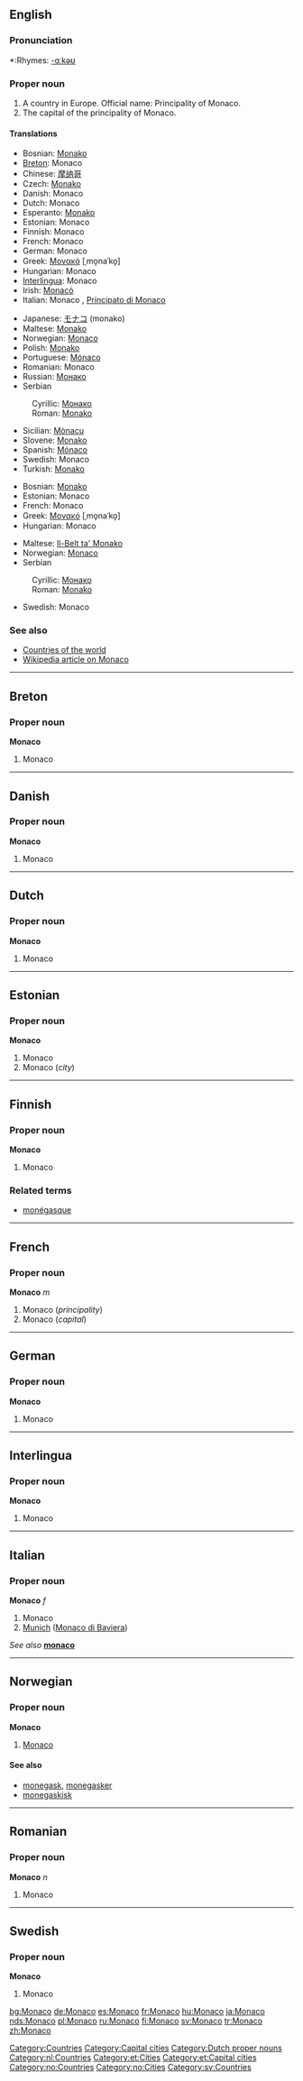{{see|monaco|Mónaco}}
==English==
{{wikipedia}}
===Pronunciation===
*:Rhymes: [[Rhymes:English:-ɑːkəʊ|-ɑːkəʊ]]

===Proper noun===
{{en-proper noun}}

# <!--DefA-->A country in Europe. Official name: Principality of Monaco.
# <!--DefB-->The capital of the principality of Monaco.

====Translations====
{{trans-top|Country in Europe}}
<!--Put translations for languages from A to I here-->
*Bosnian: [[Monako#Bosnian|Monako]] {{m}}
*[[Breton]]: Monaco
*Chinese: [[摩纳哥]]
*Czech: [[Monako]]
*Danish: Monaco
*Dutch: Monaco
*Esperanto: [[Monako]]
*Estonian: Monaco
*Finnish: Monaco
*French: Monaco {{m}}
*German: Monaco
*Greek: [[Μονακό]] [ˌmo̞naˈko̞] {{n}}
*Hungarian: Monaco
*[[Interlingua]]: Monaco
*Irish: [[Monacó]] {{m}}
*Italian: Monaco {{f}}, [[Principato di Monaco]] {{m}}
{{trans-mid}}<!--Put translations for languages from J to Z here-->
*Japanese: [[モナコ]] (monako)
*Maltese: [[Monako]]
*Norwegian: [[#Norwegian|Monaco]]
*Polish: [[Monako]]
*Portuguese: [[Mónaco]]
*Romanian: Monaco {{n}}
*Russian: [[Монако]]
*Serbian
:Cyrillic: [[Монако#Serbian|Монако]] {{m}}
:Roman: [[Monako#Serbian|Monako]] {{m}}
*Sicilian: [[Mònacu]] {{m}}
*Slovene: [[Monako]] {{m}}
*Spanish: [[Mónaco]]
*Swedish: Monaco
*Turkish: [[Monako]]
{{trans-bottom}}

{{trans-top|Capital city}}
*Bosnian: [[Monako#Bosnian|Monako]] {{m}}
*Estonian: Monaco
*French: Monaco
*Greek: [[Μονακό]] [ˌmo̞naˈko̞] {{n}}
*Hungarian: Monaco
{{trans-mid}}
*Maltese: [[Il-Belt ta' Monako]]
*Norwegian: [[#Norwegian|Monaco]]
*Serbian
:Cyrillic: [[Монако#Serbian|Монако]] {{m}}
:Roman: [[Monako#Serbian|Monako]] {{m}}
*Swedish: Monaco
{{trans-bottom}}

===See also===
*[[Countries of the world]]
*[[w:Monaco|Wikipedia article on Monaco]]

[[Category:Countries]]
[[Category:Capital cities]]

----

==Breton==

===Proper noun===
'''Monaco'''

# <!--DefA-->Monaco

----

==Danish==

===Proper noun===
'''Monaco'''

# <!--DefA-->Monaco

----

==Dutch==

===Proper noun===
'''Monaco'''

# <!--DefA-->Monaco

[[Category:Dutch proper nouns]]
[[Category:nl:Countries]]

----

==Estonian==

===Proper noun===
'''Monaco'''

# Monaco {{et-country}}
# Monaco (''city'')

[[Category:et:Cities]]
[[Category:et:Capital cities]]

----

==Finnish==

===Proper noun===
'''Monaco'''

# <!--DefA-->Monaco

===Related terms===
*[[monégasque]]

----

==French==

===Proper noun===
'''Monaco''' ''m''

# <!--DefA-->Monaco (''principality'')
# <!--DefB-->Monaco (''capital'')

----

==German==

===Proper noun===
'''Monaco'''

# <!--DefA-->Monaco

----

==Interlingua==

===Proper noun===
'''Monaco'''

# <!--DefA-->Monaco

----

==Italian==

===Proper noun===
'''Monaco''' ''f''

# <!--DefA-->Monaco
# <!--DefC--> [[Munich]] ([[Monaco di Baviera]])

''See also'' '''[[monaco]]'''

----

==Norwegian==

===Proper noun===
'''Monaco'''

# [[#English|Monaco]]

====See also====
*[[monegask]], [[monegasker]]
*[[monegaskisk]]

[[Category:no:Countries]]
[[Category:no:Cities]]

----

==Romanian==

===Proper noun===
'''Monaco''' ''n''

# <!--DefA-->Monaco

----

==Swedish==

===Proper noun===
'''Monaco'''

# <!--DefA-->Monaco

[[Category:sv:Countries]]

[[bg:Monaco]]
[[de:Monaco]]
[[es:Monaco]]
[[fr:Monaco]]
[[hu:Monaco]]
[[ja:Monaco]]
[[nds:Monaco]]
[[pl:Monaco]]
[[ru:Monaco]]
[[fi:Monaco]]
[[sv:Monaco]]
[[tr:Monaco]]
[[zh:Monaco]]